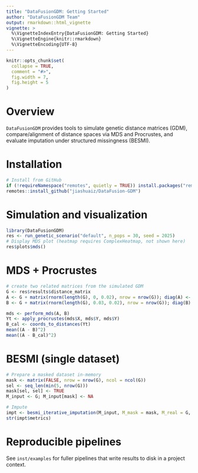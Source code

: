 ```yaml
---
title: "DataFusionGDM: Getting Started"
author: "DataFusionGDM Team"
output: rmarkdown::html_vignette
vignette: >
  %\VignetteIndexEntry{DataFusionGDM: Getting Started}
  %\VignetteEngine{knitr::rmarkdown}
  %\VignetteEncoding{UTF-8}
---
```


```r
knitr::opts_chunk$set(
  collapse = TRUE,
  comment = "#>",
  fig.width = 7,
  fig.height = 5
)
```

# Overview

`DataFusionGDM` provides tools to simulate genetic distance matrices (GDM),
compare/alignment of distance spaces via MDS and Procrustes, and evaluate
imputation under structured missingness (BESMI).

# Installation

```r
# Install from GitHub
if (!requireNamespace("remotes", quietly = TRUE)) install.packages("remotes")
remotes::install_github("jiashuaiz/DataFusion-GDM")
```

# Simulation and visualization

```r
library(DataFusionGDM)
res <- run_genetic_scenario("default", n_pops = 30, seed = 2025)
# Display MDS plot (heatmap requires ComplexHeatmap, not shown here)
res$plots$mds()
```

# MDS + Procrustes

```r
# create two related matrices from the simulated GDM
G <- res$results$distance_matrix
A <- G + matrix(rnorm(length(G), 0, 0.02), nrow = nrow(G)); diag(A) <- 0
B <- G + matrix(rnorm(length(G), 0.03, 0.02), nrow = nrow(G)); diag(B) <- 0

mds <- perform_mds(A, B)
Yt <- apply_procrustes(mds$X, mds$Y, mds$Y)
B_cal <- coords_to_distances(Yt)
mean((A - B)^2)
mean((A - B_cal)^2)
```

# BESMI (single dataset)

```r
# Prepare a masked dataset in-memory
mask <- matrix(FALSE, nrow = nrow(G), ncol = ncol(G))
sel <- seq_len(min(5, nrow(G)))
mask[sel, sel] <- TRUE
M_input <- G; M_input[mask] <- NA

# Impute
impt <- besmi_iterative_imputation(M_input, M_mask = mask, M_real = G, max_iterations = 3)
str(impt$metrics)
```

# Reproducible pipelines

See `inst/examples` for fuller pipelines that write results to disk in a project context.
